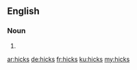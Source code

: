 ==English==

===Noun===
{{head|en|plural}}

# {{plural of|hick|lang=en|nocat=1}}

[[ar:hicks]]
[[de:hicks]]
[[fr:hicks]]
[[ku:hicks]]
[[my:hicks]]